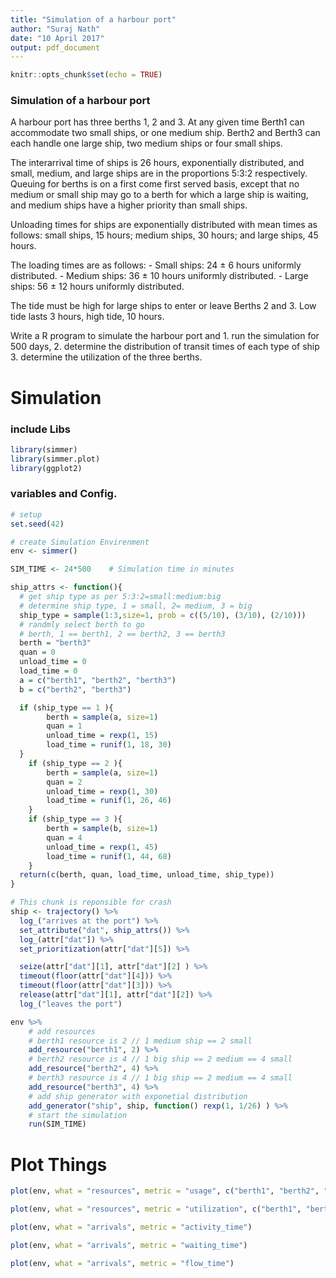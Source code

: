 ```yaml
---
title: "Simulation of a harbour port"
author: "Suraj Nath"
date: "10 April 2017"
output: pdf_document
---
```


```r
knitr::opts_chunk$set(echo = TRUE)
```

### Simulation of a harbour port

A harbour port has three berths 1, 2 and 3. At any given time
Berth1 can accommodate two small ships, or one medium ship.
Berth2 and Berth3 can each handle one large ship,
two medium ships or four small ships.

The interarrival time of ships is 26 hours, exponentially distributed,
and small, medium, and large ships are in the proportions 5:3:2 respectively.
Queuing for berths is on a first come first served basis, except that no medium
or small ship may go to a berth for which a large ship is waiting, and medium
ships have a higher priority than small ships.

Unloading times for ships are exponentially distributed with mean times as follows: 
small ships, 15 hours;
medium ships, 30 hours; and
large ships, 45 hours.

The loading times are as follows:
- Small ships: 24 ± 6 hours uniformly distributed.
- Medium ships: 36 ± 10 hours uniformly distributed.
- Large ships: 56 ± 12 hours uniformly distributed.

The tide must be high for large ships to enter or leave Berths 2 and 3.
Low tide lasts 3 hours, high tide, 10 hours.

Write a R program to simulate the harbour port and
    1. run the simulation for 500 days,
    2. determine the distribution of transit times of each type of ship
    3. determine the utilization of the three berths.

# Simulation
### include Libs

```r
library(simmer)
library(simmer.plot)
library(ggplot2)
```

### variables and Config.
```r
# setup
set.seed(42)

# create Simulation Envirenment
env <- simmer()
```

```r
SIM_TIME <- 24*500    # Simulation time in minutes
```

```r
ship_attrs <- function(){
  # get ship type as per 5:3:2=small:medium:big
  # determine ship type, 1 = small, 2= medium, 3 = big
  ship_type = sample(1:3,size=1, prob = c((5/10), (3/10), (2/10)))
  # randmly select berth to go
  # berth, 1 == berth1, 2 == berth2, 3 == berth3
  berth = "berth3"
  quan = 0
  unload_time = 0
  load_time = 0
  a = c("berth1", "berth2", "berth3")
  b = c("berth2", "berth3")

  if (ship_type == 1 ){
        berth = sample(a, size=1)
        quan = 1
        unload_time = rexp(1, 15)
        load_time = runif(1, 18, 30)
  }
    if (ship_type == 2 ){
        berth = sample(a, size=1)
        quan = 2
        unload_time = rexp(1, 30)
        load_time = runif(1, 26, 46)
    }
    if (ship_type == 3 ){
        berth = sample(b, size=1)
        quan = 4
        unload_time = rexp(1, 45)
        load_time = runif(1, 44, 68)
    }
  return(c(berth, quan, load_time, unload_time, ship_type))
}


```


```r
# This chunk is reponsible for crash
ship <- trajectory() %>%
  log_("arrives at the port") %>%
  set_attribute("dat", ship_attrs()) %>%
  log_(attr["dat"]) %>%
  set_prioritization(attr["dat"][5]) %>%

  seize(attr["dat"][1], attr["dat"][2] ) %>%
  timeout(floor(attr["dat"][4])) %>%
  timeout(floor(attr["dat"][3])) %>%
  release(attr["dat"][1], attr["dat"][2]) %>%
  log_("leaves the port")
```


```r
env %>%
    # add resources
    # berth1 resource is 2 // 1 medium ship == 2 small
    add_resource("berth1", 2) %>%
    # berth2 resource is 4 // 1 big ship == 2 medium == 4 small
    add_resource("berth2", 4) %>%
    # berth3 resource is 4 // 1 big ship == 2 medium == 4 small
    add_resource("berth3", 4) %>%
    # add ship generator with exponetial distribution
    add_generator("ship", ship, function() rexp(1, 1/26) ) %>%
    # start the simulation
    run(SIM_TIME)

```

# Plot Things
```r
plot(env, what = "resources", metric = "usage", c("berth1", "berth2", "berth3"))

plot(env, what = "resources", metric = "utilization", c("berth1", "berth2", "berth3"))

plot(env, what = "arrivals", metric = "activity_time")

plot(env, what = "arrivals", metric = "waiting_time")

plot(env, what = "arrivals", metric = "flow_time")
```

